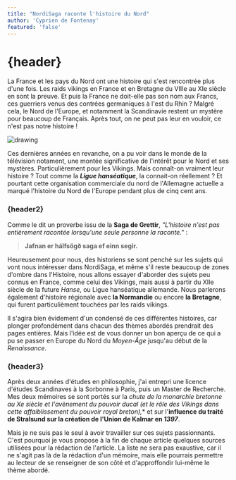 ```yaml
---
title: "NordiSaga raconte l'histoire du Nord"
author: 'Cyprien de Fontenay'
featured: 'false'
---
```



## <h1 className=" text-sky-500">{header}</h1>

La France et les pays du Nord ont une histoire qui s'est rencontrée plus d'une fois. Les raids vikings en France et en Bretagne du
VIIIe au XIe siècle en sont la preuve. Et puis la France ne doit-elle pas son nom aux Francs, ces guerriers venus des contrées germaniques à l'est du Rhin ? Malgré cela, le Nord de l'Europe, et notamment la Scandinavie restent un mystère pour beaucoup de Français. Après tout, on ne peut pas leur en vouloir, ce n'est pas notre histoire !

<img src="odin.jpg" alt="drawing" className="flex w-1/3 my-7 hover:animate-pulse items-center justify-center rounded-3xl shadow-lg shadow-slate-300"/> 

Ces dernières années en revanche, on a pu voir dans le monde de la télévision notament, une montée significative de l'intérêt pour le Nord et ses mystères. Particulièrement pour les Vikings. Mais connaît-on vraiment leur histoire ? Tout comme la ***Ligue hanséatique***, la connait-on réellement ? Et pourtant cette organisation commerciale du nord de l'Allemagne actuelle a marqué l'histoire du Nord de l'Europe pendant plus de cinq cent ans.

### <h3 className=" text-sky-500 py-7">{header2}</h3>

Comme le dit un proverbe issu de la **Saga de Grettir**, *"L'histoire n'est pas entièrement racontée lorsqu'une seule personne la raconte."* :

> **Jafnan er hálfsögð saga ef einn segir.**

Heureusement pour nous, des historiens se sont penché sur les sujets qui vont nous intéresser dans NordiSaga, et même s'il reste beaucoup de zones d'ombre dans l'Histoire, nous allons essayer d'aborder des sujets peu connus en France, comme celui des Vikings, mais aussi à partir du XIIe siècle de la future *Hanse*, ou Ligue hanséatique allemande. Nous parlerons également d'histoire régionale avec **la Normandie** ou encore **la Bretagne**, qui furent particulièment touchées par les raids vikings.

Il s'agira bien évidement d'un condensé de ces différentes histoires, car plonger profondément dans chacun des thèmes abordés prendrait des pages entières. Mais l'idée est de vous donner un bon aperçu de ce qui a pu se passer en Europe du Nord du *Moyen-Âge* jusqu'au début de la *Renaissance*.

### <h3 className=" text-sky-500 py-7">{header3}</h3>

Après deux années d'études en philosophie, j'ai entrepri une licence d'études Scandinaves à la Sorbonne à Paris, puis un Master de Recherche. Mes deux mémoires se sont portés sur la *chute de la monarchie bretonne au Xe siècle et l'avènement du pouvoir ducal *(et le rôle des Vikings dans cette affaiblissement du pouvoir royal breton)*,** et sur l'**influence du traité de Stralsund sur la création de l'Union de Kalmar en *1397***.

Mais je ne suis pas le seul à avoir travailler sur ces sujets passionnants. C'est pourquoi je vous propose à la fin de chaque article quelques sources utilisées pour la rédaction de l'article. La liste ne sera pas exaustive, car il ne s'agit pas là de la rédaction d'un mémoire, mais elle pourrais permettre au lecteur de se renseigner de son côté et d'approffondir lui-même le thème abordé.